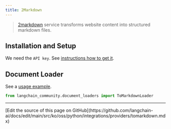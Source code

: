 ```yaml
---
title: 2Markdown
---
```


>[2markdown](https://2markdown.com/) service transforms website content into structured markdown files.


## Installation and Setup

We need the `API key`. See [instructions how to get it](https://2markdown.com/login).

## Document Loader

See a [usage example](/oss/python/integrations/document_loaders/tomarkdown).

```python
from langchain_community.document_loaders import ToMarkdownLoader
```

---

<Callout icon="pen-to-square" iconType="regular">
  [Edit the source of this page on GitHub](https://github.com/langchain-ai/docs/edit/main/src/ko/oss/python/integrations/providers/tomarkdown.mdx)
</Callout>
